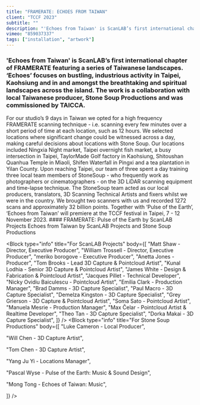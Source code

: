 ```yaml
---
title: "FRAMERATE: ECHOES FROM TAIWAN"
client: "TCCF 2023"
subtitle: ""
description: "'Echoes from Taiwan' is ScanLAB’s first international chapter of FRAMERATE featuring a series of Taiwanese landscapes."
vimeo: "859037337"
tags: ["installation", "artwork"]
---
```



### 'Echoes from Taiwan' is ScanLAB’s first international chapter of FRAMERATE featuring a series of Taiwanese landscapes. ‘Echoes’ focuses on bustling, industrious activity in Taipei, Kaohsiung and in and amongst the breathtaking and spiritual landscapes across the island. The work is a collaboration with local Taiwanese producer, Stone Soup Productions and was commissioned by TAICCA.

<ImageMagic href="Echoes_Body1.jpg" />
For our studio’s 9 days in Taiwan we opted for a high frequency FRAMERATE scanning
technique - i.e. scanning every few minutes over a short period of time at each location,
such as 12 hours. We selected locations where significant change could be witnessed
across a day, making careful decisions about locations with Stone Soup. Our locations
included Ningxia Night market, Taipei overnight fish market, a busy intersection
in Taipei, TaylorMade Golf factory in Kaohsiung, Shitoushan Quanhua Temple in Miaoli,
Shifen Waterfall in Pingxi and a tea plantation in Yilan County.
<ImageMagic href="Echoes_Body3.jpg" />
Upon reaching Taipei, our team of three spent a day training three local team members
of StoneSoup - who frequently work as photographers or cinematographers - on the
3D LiDAR scanning equipment and time-lapse technique. The StoneSoup team acted as
our local producers, translators, 3D Scanning Technical Artists and fixers whilst
we were in the country. We brought two scanners with us and recorded 1272 scans and
approximately 32 billion points.

<ImageMagic href="Echoes_Body4.jpg" />
Together with ‘Pulse of the Earth’, ‘Echoes from Taiwan’ will premiere at the TCCF
festival in Taipei, 7 - 12 November 2023.

<ImageMagic href="Echoes_Body2.jpg" />
#### FRAMERATE: Pulse of the Earth by ScanLAB Projects Echoes from Taiwan by ScanLAB
Projects and Stone Soup Productions

<Block type="info" title="For ScanLAB Projects" body={[
"Matt Shaw - Director, Executive Producer",
"William Trossell - Director, Executive Producer",
"meriko borogove - Executive Producer",
"Anetta Jones - Producer",
"Tom Brooks - Lead 3D Capture & Pointcloud Artist",
"Kunal Lodhia - Senior 3D Capture & Pointcloud Artist",
"James White - Design & Fabrication & Pointcloud Artist",
"Jacques Pillet - Technical Developer",
"Nicky Ovidiu Baiculescu - Pointcloud Artist",
"Emilia Clark - Production Manager",
"Brad Damms - 3D Capture Specialist",
"Paul Macro - 3D Capture Specialist",
"Demelza Kingston - 3D Capture Specialist",
"Grey Grierson - 3D Capture & Pointcloud Artist",
"Soma Sato - Pointcloud Artist",
"Manuela Mesrie - Production Manager",
"Max Čelar - Pointcloud Artist & Realtime Developer",
"Theo Tan - 3D Capture Specialist",
"Dorka Makai - 3D Capture Specialist",
]} />
<Block type="info" title="For Stone Soup Productions" body={[
"Luke Cameron - Local Producer",

"Will Chen - 3D Capture Artist",

"Tom Chen - 3D Capture Artist",

"Yang Ju Yi - Locations Manager",

"Pascal Wyse - Pulse of the Earth: Music & Sound Design",

"Mong Tong - Echoes of Taiwan: Music",

]} />

